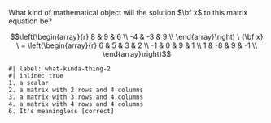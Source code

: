 <!-- matrix-7.qmd -->

::: {#exr-what-kinda-thing-2}
What kind of mathematical object will the solution $\bf x$ to this matrix equation be?

$$\left(\begin{array}{r} 
8 & 9 & 6 \\ 
-4 & -3 & 9 \\ 
\end{array}\right) \ {\bf x} \ =
\left(\begin{array}{r} 
6 & 5 & 3 & 2 \\ 
-1 & 0 & 9 & 1 \\ 
1 & -8 & 9 & -1 \\ 
\end{array}\right)$$

```mcq
#| label: what-kinda-thing-2
#| inline: true
1. a scalar
2. a matrix with 2 rows and 4 columns
3. a matrix with 3 rows and 4 columns
4. a matrix with 4 rows and 4 columns
6. It's meaningless [correct]
```
:::

